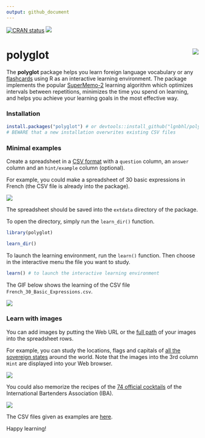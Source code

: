 ```yaml
---
output: github_document
---
```


<!-- badges: start -->
[![CRAN status](https://www.r-pkg.org/badges/version/polyglot)](https://CRAN.R-project.org/package=polyglot)
[![](http://cranlogs.r-pkg.org/badges/grand-total/polyglot?color=green)](https://cran.r-project.org/package=polyglot)
<!-- badges: end -->

# polyglot <img src="man/figures/logo.png" align="right" />

The **polyglot** package helps you learn foreign language vocabulary or any [flashcards](https://en.wikipedia.org/wiki/Flashcard) using R as an interactive learning environment. The package implements the popular [SuperMemo-2](https://en.wikipedia.org/wiki/SuperMemo) learning algorithm which optimizes intervals between repetitions, minimizes the time you spend on learning, and helps you achieve your learning goals in the most effective way.

### Installation

```r
install.packages("polyglot") # or devtools::install_github("lgnbhl/polyglot")
# BEWARE that a new installation overwrites existing CSV files
```

### Minimal examples

Create a spreadsheet in a [CSV format](https://en.wikipedia.org/wiki/Comma-separated_values) with a ```question``` column, an ```answer``` column and an ```hint/example``` column (optional). 

For example, you could make a spreadsheet of 30 basic expressions in French (the CSV file is already into the package).

![](man/figures/screenshot1.png)

The spreadsheet should be saved into the ```extdata``` directory of the package. 

To open the directory, simply run the ```learn_dir()``` function.

```r
library(polyglot)

learn_dir()
```

To launch the learning environment, run the ```learn()``` function. Then choose in the interactive menu the file you want to study.

```r
learn() # to launch the interactive learning environment
```

The GIF below shows the learning of the CSV file ```French_30_Basic_Expressions.csv```.

![](man/figures/screenshot2.gif)

### Learn with images

You can add images by putting the Web URL or the [full path](https://en.wikipedia.org/wiki/Path_(computing)) of your images into the spreadsheet rows.

For example, you can study the locations, flags and capitals of [all the sovereign states](https://en.wikipedia.org/wiki/List_of_sovereign_states) around the world. Note that the images into the 3rd column ```Hint``` are displayed into your Web browser.

![](man/figures/polyglot_world.gif)

You could also memorize the recipes of the [74 official cocktails](https://en.wikipedia.org/wiki/List_of_IBA_official_cocktails) of the International Bartenders Association (IBA).

![](man/figures/polyglot_cocktails.gif)

The CSV files given as examples are [here](https://github.com/lgnbhl/polyglot/tree/master/inst/extdata).

Happy learning!
